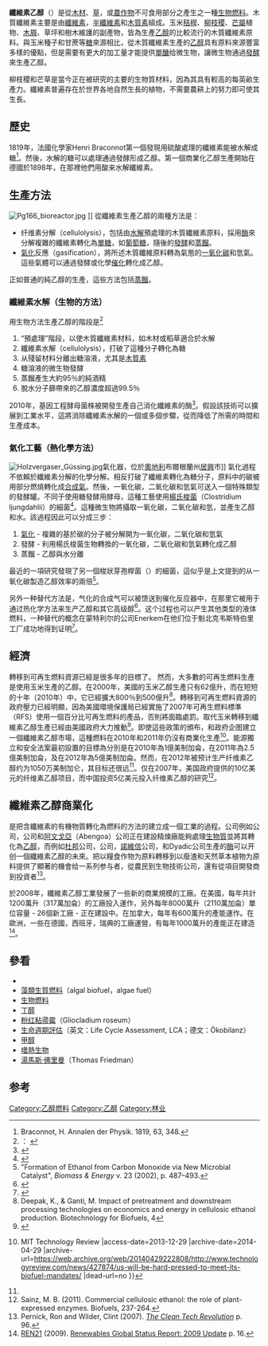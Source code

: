 '''纖維素乙醇'''（{{lang-en|cellulosic ethanol}}）是從[[木材|木材]]、[[草|草]]，或[[農作物|農作物]]不可食用部分之{{le|木質纖維素生物質|lignocellulosic biomass|木質纖維素}}產生之一種[[生物燃料|生物燃料]]。木質纖維素主要是由[[纖維素|纖維素]]，[[半纖維素|半纖維素]]和[[木質素|木質素]]組成。玉米[[秸稈|秸稈]]、[[柳枝稷|柳枝稷]]、[[芒屬|芒屬]]植物、[[木浆|木屑]]、草坪和樹木維護的副產物，皆為生產[[乙醇|乙醇]]的比較流行的木質纖維素原料。與玉米種子和甘蔗等[[糖|糖]]來源相比，從木質纖維素生產的[[乙醇|乙醇]]具有原料來源豐富多樣的優點，但是需要有更大的加工量才能提供[[單醣|單醣]]给微生物，讓微生物通過[[發酵|發酵]]來生產乙醇。

柳枝稷和​​芒草是當今正在被研究的主要的生物質材料，因為其具有較高的每英畝生產力。纖維素普遍存在於世界各地自然生長的植物，不需要農耕上的努力即可使其生長。

== 歷史 ==
1819年，法國化學家Henri Braconnot第一個發現用硫酸處理的纖維素能被水解成糖<ref>Braconnot, H. Annalen der Physik. 1819, 63, 348.</ref>。然後，水解的糖可以處理通過發酵形成乙醇。第一個商業化乙醇生產開始在德國於1898年，在那裡他們用酸来水解纖維素。

== 生產方法 ==
[[File:Pg166_bioreactor.jpg|thumb]] ]]
從纖維素生產乙醇的兩種方法是：
* 纤维素分解（cellulolysis），包括由[[水解|水解]]預處理的木質纖維素原料，採用[[酶|酶]]來分解複雜的纖維素轉化為[[單糖|單糖]]，如[[葡萄糖|葡萄糖]]，隨後的[[發酵|發酵]]和[[蒸餾|蒸餾]]。
* [[氣化|氣化]]反應（gasification），將所述木質纖維原料轉為氣態的[[一氧化碳|一氧化碳]]和氫氣。這些氣體可以通過發酵或化學[[催化|催化]]轉化成乙醇。
正如普通的純乙醇的生產，這些方法包括[[蒸餾|蒸餾]]。

=== 纖維素水解（生物的方法）===
用生物方法生產乙醇的階段是<ref name=zhu>：
{{cite journal
 |author=Zhu JY, Pan XJ, Wang GS, Gleisner R
 |year=2009
 |title=Sulfite pretreatment (SPORL) for Robust enzymatic saccharification of spruce and red pine
 |journal=Bioresource Technology
 |pages=2411–2418
 |doi=10.1016/j.biortech.2008.10.057
 |volume=100
 |pmid=19119005
 |issue=8}}</ref>
# “預處理”階段，以使木質纖維素材料，如木材或稻草適合於水解
# 纖維素水解（cellulolysis），打破了這種分子轉化為糖
# 从殘留材料分離出糖溶液，尤其是[[木質素|木質素]]
# 糖溶液的微生物發酵
# 蒸餾產生大約95％的純酒精
# 脫水分子篩帶來的乙醇濃度超過99.5％
2010年，基因工程酵母菌株被開發生產自己消化纖維素的酶<ref name="N.Crassa">{{cite journal | last=Galazka | first=J. M. | last2=Tian | first2=C. | last3=Beeson | first3=W. T. | last4=Martinez | first4=B. | last5=Glass | first5=N. L. | last6=Cate | first6=J. H. D. | title=Cellodextrin Transport in Yeast for Improved Biofuel Production | journal=Science | publisher=American Association for the Advancement of Science (AAAS) | volume=330 | issue=6000 | date=2010-09-09 | issn=0036-8075 | doi=10.1126/science.1192838 | pages=84–86}}</ref>。假設該技術可以擴展到工業水平，這將消除纖維素水解的一個或多個步驟，從而降低了所需的時間和生產成本。

=== 氣化工藝（熱化學方法）===
[[File:Holzvergaser_Güssing.jpg|thumb]]氣化器，位於[[奧地利|奧地利]]布爾根蘭州[[居興|居興]]市]]
氣化過程不依賴於纖維素分解的化學分解。相反打破了纖維素轉化為糖分子，原料中的碳被用部分燃燒轉化成[[合成氣|合成氣]]。然後，一氧化碳，二氧化碳和氫氣可送入一個特殊類型的發酵罐。不同于使用糖發酵用酵母，這種{{link-en|合成氣發酵|syngas fermentation}}工藝使用[[楊氏梭菌|楊氏梭菌]]（Clostridium ljungdahlii）的細菌<ref>{{cite web |url=http://www.brienergy.com/index.html |title=Providing for a Sustainable Energy Future by producing clean RENEWABLE liquid energy and green power |accessdate=2007-11-28 |publisher=Bioengineering Resources Inc. |archive-date=2006-04-21 |archive-url=https://web.archive.org/web/20060421183908/http://www.brienergy.com/index.html |dead-url=yes }}</ref>。這種微生物將攝取一氧化碳，二氧化碳和氫，並產生乙醇和水。該過程因此可以分成三步：
# [[氣化|氣化]] - 複雜的基於碳的分子被分解開为一氧化碳，二氧化碳和氫氣
# 發酵 - 利用楊氏梭菌生物轉換的一氧化碳，二氧化碳和氫氣轉化成乙醇
# 蒸餾 - 乙醇與水分離

最近的一項研究發現了另一個梭狀芽孢桿菌（{{lang|en|Clostridium}}）的細菌，這似乎是上文提到的从一氧化碳製造乙醇效率的兩倍<ref>"Formation of Ethanol from Carbon Monoxide via New Microbial Catalyst", ''Biomass & Energy'' v. 23 (2002), p. 487–493.</ref>。

另外一种替代方法是，气化的合成气可以被馈送到催化反应器中，在那里它被用于通过热化学方法来生产乙醇和其它高级醇<ref>{{cite web |url=http://www.powerenergy.com/ |title=Power Energy Fuels Homepage |publisher=Power Energy Fuels, Inc. |accessdate=2007-11-28 |deadurl=yes |archiveurl=https://archive.is/20130408080544/http://www.powerenergy.com/ |archivedate=2013-04-08 }}</ref>。这个过程也可以产生其他类型的液体燃料，一种替代的概念在蒙特利尔的公司Enerkem在他们位于魁北克韦斯特伯里工厂成功地得到证明<ref>{{cite web |url=http://www.enerkem.com/en/our-locations/plants/westbury-quebec-canada.html |title=Westbury, Quebec |accessdate=2011-07-27 |deadurl=yes |archiveurl=https://web.archive.org/web/20110806232704/http://www.enerkem.com/en/our-locations/plants/westbury-quebec-canada.html |archivedate=2011-08-06 }}</ref>。

== 經濟 ==
轉移到可再生燃料資源已經是很多年的目標了。 然而，大多數的可再生燃料生產是使用玉米生產的乙醇。在2000年，美國的玉米乙醇生產只有62億升，而在短短的十年（2010年）中，它已經擴大800％到500億升<ref>Deepak, K., & Ganti, M. Impact of pretreatment and downstream processing technologies on economics and energy in cellulosic ethanol production. Biotechnology for Biofuels, 4</ref>。轉移到可再生燃料資源的政府壓力已經明顯，因為美國環境保護局已經實施了2007年可再生燃料標準（RFS）使用一個百分比可再生燃料的產品，否則將面臨處罰。取代玉米轉移到纖維素乙醇生產已經由美國政府大力推動<ref>{{Cite web |url=http://www.nytimes.com/2012/01/10/business/energy-environment/companies-face-fines-for-not-using-unavailable-biofuel.html?_r=0 |title=存档副本 |access-date=2013-12-29 |archive-date=2021-04-15 |archive-url=https://web.archive.org/web/20210415125202/https://www.nytimes.com/2012/01/10/business/energy-environment/companies-face-fines-for-not-using-unavailable-biofuel.html?_r=0 |dead-url=no }}</ref>。即使這些政策的頒布，和政府企图建立一個纖維素乙醇市場，這種燃料在2010年和2011年仍沒有商業化生產<ref name="technologyreview.com">{{Cite web |url=http://www.technologyreview.com/news/427874/us-will-be-hard-pressed-to-meet-its-biofuel-mandates/ |title=U.S. Will Be Hard-Pressed to Meet Its Biofuel Mandates {{!}} MIT Technology Review<!-- Bot generated title --> |access-date=2013-12-29 |archive-date=2014-04-29 |archive-url=https://web.archive.org/web/20140429222808/http://www.technologyreview.com/news/427874/us-will-be-hard-pressed-to-meet-its-biofuel-mandates/ |dead-url=no }}</ref>。能源獨立和安全法案最初設置的目標為分別是在2010年為1億美制加侖，在2011年為2.5億美制加侖，及在2012年為5億美制加侖。然而，在2012年被预计生产纤维素乙醇约为1050万美制加仑，其目标还很远<ref name="technologyreview.com"/>。仅在2007年，美国政府提供的10亿美元的纤维素乙醇项目，而中国投资5亿美元投入纤维素乙醇的研究<ref name="Sainz, M. B. 2011">Sainz, M. B. (2011). Commercial cellulosic ethanol: the role of plant-expressed enzymes. Biofuels, 237-264.</ref>。

== 纖維素乙醇商業化 ==
{{le|纖維素乙醇商品化|Cellulosic ethanol commercialization}}是把含纖維素的有機物質轉化為燃料的方法的建立成一個工業的過程。公司例如{{le|Iogen|Iogen}}公司，{{le|POET|POET}}公司和[[阿苯哥|阿文戈亞]]（Abengoa）公司正在建設精煉廠能夠處理[[生物質|生物質]]並將其轉化為[[乙醇|乙醇]]，而例如[[杜邦|杜邦]]公司，{{le|Diversa|Diversa}}公司，[[諾維信|諾維信]]公司，和Dyadic公司生產的[[酶|酶]]可以开创一個纖維素乙醇的未來。把以糧食作物为原料轉移到以廢渣和天然草本植物为原料提供了顯著的機會给一系列参与者，從農民到生物技術公司，還有從項目開發商到投資者<ref>Pernick, Ron and Wilder, Clint (2007). ''[[The_Clean_Tech_Revolution|The Clean Tech Revolution]]'' p. 96.</ref>。

於2008年，纖維素乙醇工業發展了一些新的商業規模的工廠。在美國，每年共計1200萬升（317萬加侖）的工廠投入運作，另外每年8000萬升（2110萬加侖）單位容量 - 26個新工廠 - 正在建設中。在加拿大，每年有600萬升的產能運作。在歐洲，一些在德國，西班牙，瑞典的工廠運營，有每年1000萬升的產能正在建造<ref name=re>[[REN21|REN21]] (2009). [http://www.ren21.net/pdf/RE_GSR_2009_update.pdf Renewables Global Status Report: 2009 Update] {{webarchive|url=https://web.archive.org/web/20090612132038/http://www.ren21.net/pdf/RE_GSR_2009_update.pdf |date=2009-06-12 }} p. 16.</ref>。

== 參看 ==
{{Portal box|可再生能源|能源}}
{{colbegin|2}}
* {{le|纖維素乙醇商品化|cellulosic ethanol commercialization}}
* [[藻類生質燃料|藻類生質燃料]]（algal biofuel，algae fuel）
* [[生物燃料|生物燃料]]
* [[丁醇|丁醇]]
* [[粉红粘帚霉|粉红粘帚霉]]（Gliocladium roseum）
* [[生命週期評估|生命週期評估]]（英文：Life Cycle Assessment, LCA；德文：Ökobilanz）
* [[甲醇|甲醇]]
* [[嗜熱生物|嗜熱生物]]
* [[湯馬斯·佛里曼|湯馬斯·佛里曼]]（Thomas Friedman）
{{colend}}

== 参考 ==
{{reflist|2}}

{{生物能源}}
{{木制品}}

[[Category:乙醇燃料|Category:乙醇燃料]]
[[Category:乙醇|Category:乙醇]]
[[Category:林业|Category:林业]]